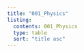 ```yaml
---
title: "001_Physics"
listing: 
  contents: 001_Physics
  type: table
  sort: "title asc"
---
```






